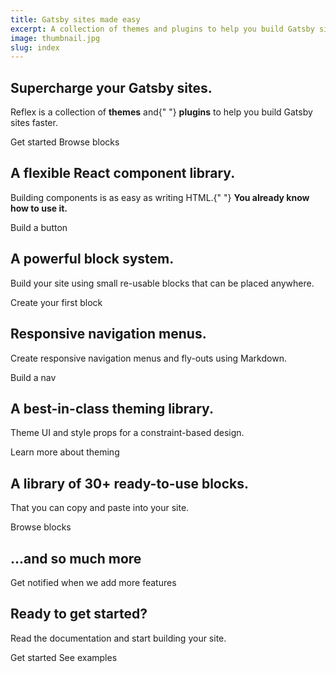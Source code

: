 ```yaml
---
title: Gatsby sites made easy
excerpt: A collection of themes and plugins to help you build Gatsby sites faster.
image: thumbnail.jpg
slug: index
---
```


<Section py="4|8|12|20">
  <Container>
    <Div textAlign="center|left" maxW="850px">
      <H1
        m="0"
        fontWeight="extrabold"
        fontSize="2.4rem|4.2rem|6rem"
        lineHeight="tight"
      >
        <Span color="primary">Supercharge</Span> your Gatsby sites.
      </H1>
      <P fontSize="lg|2xl" maxW="500px">
        Reflex is a collection of <Strong>themes</Strong> and{" "}
        <Strong>plugins</Strong> to help you build Gatsby sites faster.
      </P>
      <Grid d="inline-grid" mt="2" gap="4" col="2">
        <ButtonLink href="/docs" variant="primary">
          Get started
          <Icon name="arrow-right" ml="2" />
        </ButtonLink>
        <ButtonLink href="/library/blocks" variant="secondary">
          Browse blocks
        </ButtonLink>
      </Grid>
    </Div>
    <Block src="video" url="reflexjs.mp4" play={false} />
  </Container>
</Section>

<Section py="10|12|14|18">
  <Container>
    <Div maxW="640px" position="relative" textAlign="center|left">
      <H2 m="0" fontWeight="extrabold" fontSize="2.4rem|4.2rem">
        A flexible React <Link to="/docs/components">component</Link> library.
      </H2>
      <P fontSize="xl|2xl">
        Building components is as easy as writing HTML.{" "}
        <Strong>You already know how to use it.</Strong>
      </P>
      <Link
        href="/docs/components"
        fontSize="xl"
        color="text"
        fontWeight="semibold"
      >
        Build a button
        <Icon name="arrow-right" ml="2" />
      </Link>
    </Div>
    <Block src="video" url="01-reflexjs-components.mp4" />
  </Container>
</Section>

<Section py="10|12|14|18">
  <Container>
    <Div maxW="500px" position="relative" textAlign="center|left">
      <H2 m="0" fontWeight="extrabold" fontSize="2.4rem|4.2rem">
        A powerful <Link to="/docs/blocks">block</Link> system.
      </H2>
      <P fontSize="xl|2xl">
        Build your site using small re-usable blocks that can be placed
        anywhere.
      </P>
      <Link
        href="/docs/blocks"
        fontSize="xl"
        color="text"
        fontWeight="semibold"
      >
        Create your first block
        <Icon name="arrow-right" ml="2" />
      </Link>
    </Div>
    <Block src="video" url="02-reflexjs-blocks.mp4" />
  </Container>
</Section>

<Section py="10|12|14|18">
  <Container>
    <Div maxW="650px" position="relative" textAlign="center|left">
      <H2 m="0" fontWeight="extrabold" fontSize="2.4rem|4.2rem">
        Responsive <Link to="/docs/navs">navigation</Link> menus.
      </H2>
      <P fontSize="xl|2xl">
        Create responsive navigation menus and fly-outs using Markdown.
      </P>
      <Link href="/docs/navs" fontSize="xl" color="text" fontWeight="semibold">
        Build a nav
        <Icon name="arrow-right" ml="2" />
      </Link>
    </Div>
    <Block src="video" url="03-reflexjs-nav.mp4" />
  </Container>
</Section>

<Section py="10|12|14|18">
  <Container>
    <Div maxW="680px" position="relative" textAlign="center|left">
      <H2 m="0" fontWeight="extrabold" fontSize="2.4rem|4.2rem">
        A best-in-class <Link to="/docs/theming">theming</Link> library.
      </H2>
      <P fontSize="xl|2xl">
        Theme UI and style props for a constraint-based design.
      </P>
      <Link
        href="/docs/theming"
        fontSize="xl"
        color="text"
        fontWeight="semibold"
      >
        Learn more about theming
        <Icon name="arrow-right" ml="2" />
      </Link>
    </Div>
    <Block src="video" url="04-reflexjs-theme.mp4" />
  </Container>
</Section>

<Section py="10|12|14|18">
  <Container>
    <Div maxW="680px" position="relative" textAlign="center|left">
      <H2 m="0" fontWeight="extrabold" fontSize="2.4rem|4.2rem">
        A library of <Link to="/library/blocks">30+ ready-to-use</Link> blocks.
      </H2>
      <P fontSize="xl|2xl">That you can copy and paste into your site.</P>
      <Link
        href="/library/blocks"
        fontSize="xl"
        color="text"
        fontWeight="semibold"
      >
        Browse blocks
        <Icon name="arrow-right" ml="2" />
      </Link>
    </Div>
    <Div
      w="full"
      bg="black"
      boxShadow="3xl"
      mt="10|20"
      rounded="2xl"
      overflow="hidden"
      borderWidth="5px"
      borderTopWidth="10px"
      borderBottomWidth="10px"
      borderColor="black"
      bg="black"
      position="relative"
      h="225|425|425|600"
    >
      <Div
        backgroundImage="url('reflexjs-blocks.png')"
        backgroundSize="100%"
        animation="slide 20s linear infinite"
        backgroundRepeat="repeat-y"
        w="100%"
        h="2400px"
      ></Div>
    </Div>
  </Container>
</Section>

<Section py="10|12|14|18">
  <Container>
    <Div maxW="680px" position="relative" textAlign="center|left">
      <H2 mt="0" fontWeight="extrabold" fontSize="2.4rem|4.2rem">
        ...and so <Link to="/library/pages">much more</Link>
      </H2>
    </Div>
    <Grid col="1|2|2|4" gap="4|4|6">
      <Block
        src="feature"
        title="Landing pages"
        text="Build beautiful landing pages."
      />
      <Block
        src="feature"
        title="Blogs"
        text="Customizable multi-user blogs."
      />
      <Block
        src="feature"
        title="Podcasts"
        icon="circle"
        iconColor="text"
        text="Instant podcast page from your feed."
      />
      <Block
        src="feature"
        icon="circle"
        iconColor="text"
        title="Photography"
        text="Photo galleries and slideshows."
      />
      <Block
        src="feature"
        title="SEO"
        text="Open Graph and Twitter metatags out of the box."
      />
      <Block
        src="feature"
        icon="check-circle"
        title="Dark mode"
        text="All blocks and components have light and dark modes."
      />
      <Block
        src="feature"
        title="Code Highligting"
        text="Support for multiple themes with Prism."
      />
      <Block
        src="feature"
        title="Mega menu"
        text="Easy responsive mega menus."
      />
    </Grid>
    <Div textAlign="center|left">
      <Link
        href="https://twitter.com/arshadcn"
        color="text"
        rel="noreferrer"
        fontWeight="semibold"
        mt="6"
        target="_blank"
      >
        <Icon name="twitter" mr="2" />
        Get notified when we add more features
      </Link>
    </Div>
  </Container>
</Section>

<Section py="10|12|14|18">
  <Container>
    <Div maxW="680px" position="relative" textAlign="center|left">
      <H2 m="0" fontWeight="extrabold" fontSize="2.4rem|4.2rem">
        Ready to get <Link to="/learn">started</Link>?
      </H2>
      <P fontSize="xl|2xl">
        Read the documentation and start building your site.
      </P>
      <Grid d="inline-grid" mt="2" gap="4" col="2">
        <ButtonLink href="/docs" variant="primary">
          Get started
          <Icon name="arrow-right" ml="2" />
        </ButtonLink>
        <ButtonLink href="/library/pages" variant="secondary">
          See examples
        </ButtonLink>
      </Grid>
    </Div>
  </Container>
</Section>
